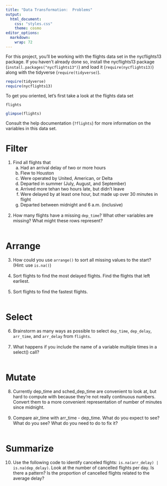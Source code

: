 ```yaml
---
title: "Data Transformation:  Problems"
output:
  html_document:
    css: "styles.css"
    theme: cosmo
editor_options: 
  markdown: 
    wrap: 72
---
```


```{=html}
<style>
.list-group-item.active, .list-group-item.active:focus, .list-group-item.active:hover {
    background-color: #8a2377;
    color: white;
    font-weight: bold;
}
</style>
```
```{=html}
<style>
  .nav-pills>li>a:hover, .nav-pills>li>a:focus, .nav-pills>li.active>a,     .nav-pills>li.active>a:hover, .nav-pills>li.active>a:focus{
     background-color: #8a2377;
     font-weight: bold;
          color: black;
     }
</style>
```
```{=html}
<style>
  .nav-pills>li>a {
     color: black;
     }
</style>
```
```{=html}
<style>
  a {
     color: #8198b9;
     text-decoration: none;
     }
</style>
```
```{=html}
<style>
  a:hover {
     color: #8198b9;
     font-weight: bold;
     }
</style>
```




For this project, you'll be working with the flights data set in the nycflights13 package.  If you haven't already done so, install the nycflights13 package (`install.packages("nycflights13")`) and load it (`require(nycflights13)`) along with the tidyverse (`require(tidyverse)`).

```r
require(tidyverse)
require(nycflights13)
```


To get you oriented, let's first take a look at the flights data set

```r
flights
```


```r
glimpse(flights)
```

Consult the help documentation (`?flights`) for more information on the variables in this data set.

# Filter 

1. Find all flights that
   a. Had an arrival delay of two or more hours
   b. Flew to Houston
   c. Were operated by United, American, or Delta
   d. Departed in summer (July, August, and September)
   e. Arrived more tehan two hours late, but didn't leave
   f. Were delayed by at least one hour, but made up over 30 minutes in flight
   g. Departed between midnight and 6 a.m. (inclusive) <br> <br> 
2. How many flights have a missing `dep_time`?  What other variables are missing?  What might these rows represent? <br> <br> 

# Arrange

3.  How could you use `arrange()` to sort all missing values to the start? (Hint:  use `is.na()`) <br> <br> 
4.  Sort flights to find the most delayed flights.  Find the flights that left earliest. <br> <br> 
5.  Sort flights to find the fastest flights. <br> <br> 

# Select

6. Brainstorm as many ways as possible to select `dep_time`, `dep_delay`, `arr_time`, and `arr_delay` from `flights`. <br> <br> 
7. What happens if you include the name of a variable multiple times in a select() call? <br> <br> 

# Mutate

8. Currently dep_time and sched_dep_time are convenient to look at, but hard to compute with because they’re not really continuous numbers. Convert them to a more convenient representation of number of minutes since midnight. <br> <br> 
9. Compare air_time with arr_time - dep_time. What do you expect to see? What do you see? What do you need to do to fix it? <br> <br> 

# Summarize

10.  Use the following code to identify canceled flights: `is.na(arr_delay) | is.na(dep_delay)`.  Look at the number of cancelled flights per day. Is there a pattern? Is the proportion of cancelled flights related to the average delay? <br> <br> 
